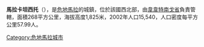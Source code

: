 '''馬拉卡坦西托'''（{{lang-es|Malacatancito}}），是[[危地馬拉|危地馬拉]]的城鎮，位於該國西北部，由[[韋韋特南戈省|韋韋特南戈省]]負責管轄，面積268平方公里，海拔高度1,825米，2002年人口15,540，人口密度每平方公里57.99人。

{{coord|15|13|N|91|31|W|display=title|region:GT_type:city_source:GNS-enwiki}}

{{Guatemala-geo-stub}}
[[Category:危地馬拉城市|Category:危地馬拉城市]]